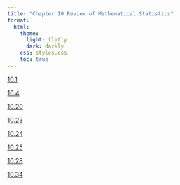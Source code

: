 ```yaml
---
title: "Chapter 10 Review of Mathematical Statistics"
format:
  html:
    theme:
      light: flatly
      dark: darkly
    css: styles.css
    toc: true
---
```


[10.1](./10.1.qmd)

[10.4](./10.4.qmd)

[10.20](./10.20.qmd)

[10.23](./10.23.qmd)

[10.24](./10.24.qmd)

[10.25](./10.25.qmd)

[10.28](./10.28.qmd)

[10.34](./10.34.qmd)
